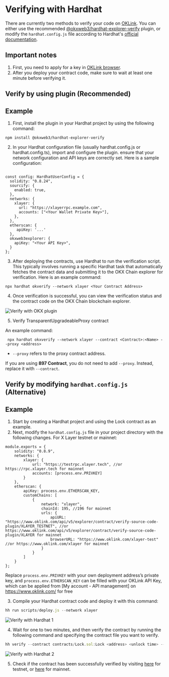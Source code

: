 # Verifying with Hardhat
There are currently two methods to verify your code on [OKLink](https://www.oklink.com/ "OKLink"). You can either use the recommended [@okxweb3/hardhat-explorer-verify](https://github.com/okx/hardhat-explorer-verify "hardhat plugin") plugin, or modify the `hardhat.config.js` file according to Hardhat's [official documentation](https://hardhat.org/hardhat-runner/docs/guides/verifying "documentation").

## Important notes
1. First, you need to apply for a key in [OKLink browser](https://www.oklink.com/docs/en/#quickstart-guide-getting-started "OKLink guide").
2. After you deploy your contract code, make sure to wait at least one minute before verifying it.

## Verify by using plugin (Recommended)

## Example
1. First, install the plugin in your Hardhat project by using the following command:

```npm install @okxweb3/hardhat-explorer-verify```

2. In your Hardhat configuration file (usually hardhat.config.js or hardhat.config.ts), import and configure the plugin. ensure that your network configuration and API keys are correctly set. Here is a sample configuration: 

``` import { HardhatUserConfig } from "hardhat/config";

const config: HardhatUserConfig = {
  solidity: "0.8.24",
  sourcify: {
    enabled: true,
  },
  networks: {
    xlayer: {
      url: "https://xlayerrpc.example.com",
      accounts: ["<Your Wallet Private Key>"],
    },
  },
  etherscan: {
     apiKey: '...'
  },
  okxweb3explorer: {
    apiKey: "<Your API Key>",
  }
};

```

3. After deploying the contracts, use Hardhat to run the verification script. This typically involves running a specific Hardhat task that automatically fetches the contract data and submitting it to the OKX Chain explorer for verification.
Here is an example command:

```npx hardhat okverify --network xlayer <Your Contract Address>```

4. Once verification is successful, you can view the verification status and the contract code on the OKX Chain blockchain explorer.

![Verify with OKX plugin](./img/verify-with-okxplugin.png)

5. Verify TransparentUpgradeableProxy contract

An example command:

``` npx hardhat okxverify --network xlayer --contract <Contract>:<Name> --proxy <address>```

- `--proxy` refers to the proxy contract address.

<Tip title="Note"> If you are using **897 Contract**, you do not need to add `--proxy`. Instead, replace it with `--contract`.</Tip>


## Verify by modifying `hardhat.config.js` (Alternative)

## Example
1. Start by creating a Hardhat project and using the Lock contract as an example. 
2. Next, modify the `hardhat.config.js` file in your project directory with the following changes.
For X Layer testnet or mainnet:
```solidity
module.exports = {
    solidity: "0.8.9",
    networks: {
        xlayer: {
            url: "https://testrpc.xlayer.tech", //or https://rpc.xlayer.tech for mainnet
            accounts: [process.env.PRIVKEY]
        }
    },
    etherscan: {
        apiKey: process.env.ETHERSCAN_KEY,
        customChains: [
            {
                network: "xlayer",
                chainId: 195, //196 for mainnet
                urls: {
                    apiURL: "https://www.oklink.com/api/v5/explorer/contract/verify-source-code-plugin/XLAYER_TESTNET", //or https://www.oklink.com/api/v5/explorer/contract/verify-source-code-plugin/XLAYER for mainnet
                    browserURL: "https://www.oklink.com/xlayer-test" //or https://www.oklink.com/xlayer for mainnet
                }
            }
        ]
    }
};
```
Replace `process.env.PRIVKEY` with your own deployment address’s private key, and `process.env.ETHERSCAN_KEY` can be filled with your OKLink API Key, which can be applied from [My account - API management] on https://www.oklink.com/ for free

3. Compile your Hardhat contract code and deploy it with this command:
```javascript
hh run scripts/deploy.js --network xlayer
```
![Verify with Hardhat 1](./img/verify-with-hardhat-1.png)

4. Wait for one to two minutes, and then verify the contract by running the following command and specifying the contract file you want to verify.
```javascript
hh verify --contract contracts/Lock.sol:Lock <address> <unlock time> --network xlayer
```
![Verify with Hardhat 2](./img/verified-hardhat-2.png)

5. Check if the contract has been successfully verified by visiting  [here](https://www.oklink.com/xlayer-test/address/0xa6Ae4dc27a7a9fa2D26BC7CeFBd41Db406553fC8#code/ "Testnet OKLink") for testnet, or [here](https://www.oklink.com/xlayer/address/0x21F2018Fe98f49C15Fab002f3D4cFBE9D6EeA88b#code "Mainnet OKLink") for mainnet.
